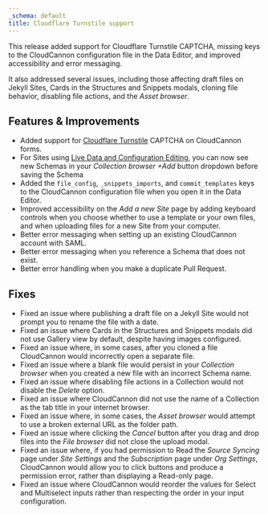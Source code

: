 ```yaml
---
_schema: default
title: Cloudflare Turnstile support
---
```

This release added support for Cloudflare Turnstile CAPTCHA, missing keys to the CloudCannon configuration file in the Data Editor, and improved accessibility and error messaging.

It also addressed several issues, including those affecting draft files on Jekyll Sites, Cards in the Structures and Snippets modals, cloning file behavior, disabling file actions, and the *Asset browser*.

## Features & Improvements

* Added support for [Cloudflare Turnstile](https://www.cloudflare.com/en-gb/products/turnstile/) CAPTCHA on CloudCannon forms.
* For Sites using [Live Data and Configuration Editing](/documentation/guides/unified-configuration-migration-guide/), you can now see new Schemas in your *Collection browser* *\+Add* button dropdown before saving the Schema
* Added the `file_config`, `_snippets_imports`, and `commit_templates` keys to the CloudCannon configuration file when you open it in the Data Editor.
* Improved accessibility on the *Add a new Site* page by adding keyboard controls when you choose whether to use a template or your own files, and when uploading files for a new Site from your computer.
* Better error messaging when setting up an existing CloudCannon account with SAML.
* Better error messaging when you reference a Schema that does not exist.
* Better error handling when you make a duplicate Pull Request.

## Fixes

* Fixed an issue where publishing a draft file on a Jekyll Site would not prompt you to rename the file with a date.
* Fixed an issue where Cards in the Structures and Snippets modals did not use Gallery view by default, despite having images configured.
* Fixed an issue where, in some cases, after you cloned a file CloudCannon would incorrectly open a separate file.
* Fixed an issue where a blank file would persist in your *Collection browser* when you created a new file with an incorrect Schema name.
* Fixed an issue where disabling file actions in a Collection would not disable the *Delete* option.
* Fixed an issue where CloudCannon did not use the name of a Collection as the tab title in your internet browser.
* Fixed an issue where, in some cases, the *Asset browser* would attempt to use a broken external URL as the folder path.
* Fixed an issue where clicking the *Cancel* button after you drag and drop files into the *File browser* did not close the upload modal.
* Fixed an issue where, if you had permission to Read the *Source Syncing* page under *Site Settings* and the *Subscription* page under *Org Settings*, CloudCannon would allow you to click buttons and produce a permission error, rather than displaying a Read-only page.
* Fixed an issue where CloudCannon would reorder the values for Select and Multiselect inputs rather than respecting the order in your input configuration.